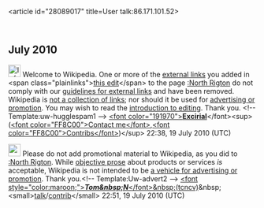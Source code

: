 <article id="28089017" title=User talk:86.171.101.52>
	<talkpage id="28089017" title="User talk:86.171.101.52">

== July 2010 ==

[[Image:Information.png|25px]] Welcome to Wikipedia. One or more of the [[Wikipedia:External links|external links]] you added in &lt;span class=&quot;plainlinks&quot;&gt;[http://en.wikipedia.org/wiki/North_Rigton?diff=374386204 this edit]&lt;/span&gt; to the page [[:North Rigton]] do not comply with our [[Wikipedia:External links|guidelines for external links]] and have been removed. Wikipedia is [[Wikipedia:What Wikipedia is not#LINK|not a collection of links]]; nor should it be used for [[Wikipedia:Spam|advertising or promotion]]. You may wish to read the [[Wikipedia:Introduction|introduction to editing]]. Thank you. &lt;!-- Template:uw-hugglespam1 --&gt; [[User:Excirial|&lt;font color=&quot;191970&quot;&gt;'''Excirial''']]&lt;/font&gt;&lt;sup&gt; ([[User talk:Excirial|&lt;font color=&quot;FF8C00&quot;&gt;Contact me&lt;/font&gt;]],[[Special:Contributions/Excirial|&lt;font color=&quot;FF8C00&quot;&gt;Contribs&lt;/font&gt;]])&lt;/sup&gt; 22:38, 19 July 2010 (UTC)

[[Image:Information.svg|25px|]] Please do not add promotional material to Wikipedia, as you did to [[:North Rigton]]. While [[Wikipedia:Neutral point of view|objective prose]] about products or services ''is'' acceptable, Wikipedia is not intended to be [[Wikipedia:What Wikipedia is not#Wikipedia is not a soapbox|a vehicle for advertising or promotion]]. Thank you.[[Category:User talk pages with Uw-advert2 notices|{{PAGENAME}}]]&lt;!-- Template:Uw-advert2 --&gt; [[User:Tcncv|&lt;font style=&quot;color:maroon;&quot;&gt;'''''Tom&amp;nbsp;N'''''&lt;/font&gt;&amp;nbsp;(tcncv)]]&amp;nbsp;&lt;small&gt;[[User talk:Tcncv|talk]]/[[Special:Contributions/Tcncv|contrib]]&lt;/small&gt; 22:51, 19 July 2010 (UTC)
	</talkpage>
</article>